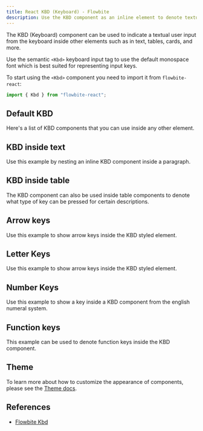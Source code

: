 ```yaml
---
title: React KBD (Keyboard) - Flowbite
description: Use the KBD component as an inline element to denote textual user input from the keyboard inside paragraphs, tables, and other components
---
```


The KBD (Keyboard) component can be used to indicate a textual user input from the keyboard inside other elements such as in text, tables, cards, and more.

Use the semantic `<Kbd>` keyboard input tag to use the default monospace font which is best suited for representing input keys.

To start using the `<Kbd>` component you need to import it from `flowbite-react`:

```jsx
import { Kbd } from "flowbite-react";
```

## Default KBD

Here's a list of KBD components that you can use inside any other element.

<Example name="kbd.root" />

## KBD inside text

Use this example by nesting an inline KBD component inside a paragraph.

<Example name="kbd.insideText" />

## KBD inside table

The KBD component can also be used inside table components to denote what type of key can be pressed for certain descriptions.

<Example name="kbd.insideTable" />

## Arrow keys

Use this example to show arrow keys inside the KBD styled element.

<Example name="kbd.arrowKeys" />

## Letter Keys

Use this example to show arrow keys inside the KBD styled element.

<Example name="kbd.letterKeys" />

## Number Keys

Use this example to show a key inside a KBD component from the english numeral system.

<Example name="kbd.numberKeys" />

## Function keys

This example can be used to denote function keys inside the KBD component.

<Example name="kbd.functionKeys" />

## Theme

To learn more about how to customize the appearance of components, please see the [Theme docs](/docs/customize/theme).

<Theme name="kbd" />

## References

- [Flowbite Kbd](https://flowbite.com/docs/components/kbd/)
